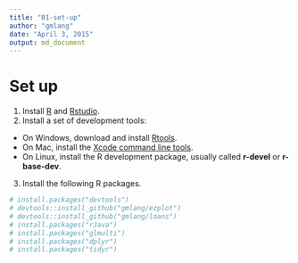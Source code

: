 ```yaml
---
title: "01-set-up"
author: "gmlang"
date: "April 3, 2015"
output: md_document
---
```


# Set up

1. Install [R](http://www.r-project.org) and [Rstudio](http://www.rstudio.com/products/rstudio/download/).
2. Install a set of development tools:
* On Windows, download and install [Rtools](http://cran.r-project.org/bin/windows/Rtools/). 
* On Mac, install the [Xcode command line tools](https://developer.apple.com/downloads). 
* On Linux, install the R development package, usually called **r-devel** or **r-base-dev**.
3. Install the following R packages.

```r
# install.packages("devtools")
# devtools::install_github("gmlang/ezplot")
# devtools::install_github("gmlang/loans")
# install.packages("rJava")
# install.packages("glmulti")
# install.packages("dplyr")
# install.packages("tidyr")
```
